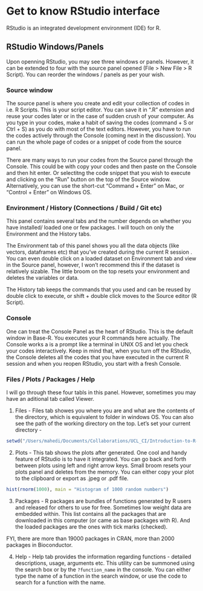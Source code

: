 # Get to know RStudio interface

RStudio is an integrated development environment (IDE) for R.

## RStudio Windows/Panels

Upon openning RStudio, you may see three windows or panels. However, it can be extended to four with the source panel opened (File > New File > R Script). You can reorder the windows / panels as per your wish.

### Source window

The source panel is where you create and edit your collection of codes in i.e. R Scripts. This is your script editor. You can save it in ".R" extension and reuse your codes later or in the case of sudden crush of your computer. As you type in your codes, make a habit of saving the codes (command + S or Ctrl + S) as you do with most of the text editors. However, you have to run the codes actively through the Console (coming next in the discussion). You can run the whole page of codes or a snippet of code from the source panel.

There are many ways to run your codes from the Source panel through the Console. This could be with copy your codes and then paste on the Console and then hit enter. Or selectitng the code snippet that you wish to execute and clicking on the “Run” button on the top of the Source window. Alternatively, you can use the short-cut “Command + Enter” on Mac, or “Control + Enter” on Windows OS.

### Environment / History (Connections / Build / Git etc)

This panel contains several tabs and the number depends on whether you have installed/ loaded one or few packages. I will touch on only the Environment and the History tabs.

The Environment tab of this panel shows you all the data objects (like vectors, dataframes etc) that you’ve created during the current R session . You can even double click on a loaded dataset on Environment tab and view in the Source panel, however, I won't recommend this if the dataset is relatively sizable. The little broom on the top resets your environment and deletes the variables or data.

The History tab keeps the commands that you used and can be reused by double click to execute, or shift + double click moves to the Source editor (R Script).

### Console

One can treat the Console Panel as the heart of RStudio. This is the default window in Base-R. You executes your R commands here actually.  The Console works a is a prompt like a terminal in UNIX OS and let you check your codes interactively. Keep in mind that, when you turn off the RStudio, the Console deletes all the codes that you have executed in the current R session and when you reopen RStudio, you start with a fresh Console. 


### Files / Plots / Packages / Help

I will go through these four tabls in this panel. However, sometimes you may have an aditional tab called Viewer.

1. Files - Files tab showes you where you are and what are the contents of the directory, which is equivalent to folder in windows OS. You can also see the path of the working directory on the top. Let's set your current directory -

```r
setwd("/Users/mahedi/Documents/Collaborations/UCL_CI/Introduction-to-R-for-Biologists")
```

2. Plots - This tab shows the plots after generated. One cool and handy feature of RStudio is to have it integrated. You can go back and forth between plots using left and right arrow keys. Small broom resets your plots panel and deletes from the memory. You can either copy your plot to the clipboard or export as .jpeg or .pdf file. 

```r
hist(rnorm(1000), main = "Histogram of 1000 random numbers")
```



3. Packages - R packages are bundles of functions generated by R users and released for others to use for free. Sometimes low weight data are embedded within. This list contains all the packages that are downloaded in this computer (or came as base packages with R). And the loaded packages are the ones with tick marks (checked).

FYI, there are more than 19000 packages in CRAN, more than 2000 packages in Bioconductor.


4. Help - Help tab provides the information regarding functions - detailed descriptions, usage, arguments etc. This utility can be summoned using the search box or by the `?function_name` in the console. You can either type the name of a function in the search window, or use the code to search for a function with the name.

